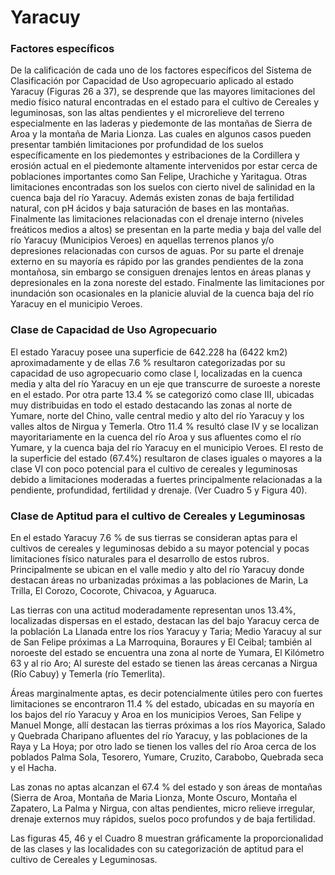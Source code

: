 # Yaracuy {-}

### Factores específicos {-}

De la calificación de cada uno de los factores específicos del Sistema de Clasificación por Capacidad de Uso agropecuario aplicado al estado Yaracuy (Figuras 26 a 37), se desprende que las mayores limitaciones del medio físico natural encontradas en el estado para el cultivo de Cereales y leguminosas, son las altas pendientes y el microrelieve del terreno especialmente en las laderas y piedemonte de las montañas de Sierra de Aroa y la montaña de Maria Lionza. Las cuales en algunos casos pueden presentar también limitaciones por profundidad de los suelos específicamente en los piedemontes y estribaciones de la Cordillera y erosión actual en el piedemonte altamente intervenidos por estar cerca de poblaciones importantes como San Felipe, Urachiche y Yaritagua. Otras limitaciones  encontradas son los suelos con cierto nivel de salinidad en la cuenca baja del río Yaracuy. Además existen zonas de baja fertilidad natural, con pH ácidos y baja saturación de bases en las montañas. Finalmente las limitaciones relacionadas con el drenaje interno (niveles freáticos medios a altos) se presentan en la parte media y baja del valle del río Yaracuy (Municipios Veroes) en aquellas terrenos planos y/o depresiones relacionadas con cursos de aguas. Por su parte el drenaje externo en su mayoría es rápido por las grandes pendientes de la zona montañosa, sin embargo se consiguen drenajes lentos en áreas planas y depresionales en la zona noreste del estado. Finalmente las limitaciones por inundación son ocasionales en la planicie aluvial de la cuenca baja del río Yaracuy en el municipio Veroes.


### Clase de Capacidad de Uso Agropecuario {-}

El estado Yaracuy posee una superficie de 642.228 ha (6422 km2) aproximadamente y de ellas 7.6 % resultaron categorizadas por su capacidad de uso agropecuario como clase I, localizadas en la cuenca media y alta del río Yaracuy en un eje que transcurre de suroeste a noreste en el estado. Por otra parte 13.4 % se categorizó como clase III, ubicadas muy distribuidas en todo el estado destacando las zonas al norte de Yumare, norte del Chino, valle central medio y alto del río Yaracuy y los valles altos de Nirgua y Temerla. Otro 11.4 % resultó clase IV y se localizan mayoritariamente en la cuenca del río Aroa y sus afluentes como el río Yumare, y la cuenca baja del río Yaracuy en el municipio Veroes. El resto de la superficie del estado (67.4%) resultaron de clases iguales o mayores a la clase VI con poco potencial para el cultivo de cereales y leguminosas debido a limitaciones moderadas a fuertes principalmente relacionadas a la pendiente, profundidad, fertilidad y drenaje. (Ver Cuadro 5 y Figura 40).


### Clase de Aptitud para el cultivo de Cereales y Leguminosas {-}

En el estado Yaracuy 7.6 % de sus tierras se consideran aptas para el cultivos de cereales y leguminosas debido a su mayor potencial y pocas limitaciones físico naturales para el desarrollo de estos rubros. Principalmente se ubican en el valle medio y alto del río Yaracuy donde destacan áreas no urbanizadas próximas a las poblaciones de  Marin, La Trilla, El Corozo, Cocorote, Chivacoa, y Aguaruca. 

Las tierras con una actitud moderadamente representan unos 13.4%, localizadas dispersas en el estado, destacan las del bajo Yaracuy cerca de la población La Llanada entre los ríos Yaracuy y Taria; Medio Yaracuy  al sur de San Felipe próximas a La Marroquina, Boraures y El Ceibal; también al noroeste del estado se encuentra una zona  al norte de Yumara, El Kilómetro 63 y al rio Aro; Al sureste del estado se tienen las áreas cercanas a Nirgua (Río Cabuy)  y Temerla (río Temerlita).

Áreas marginalmente aptas, es decir potencialmente útiles pero con fuertes limitaciones se encontraron 11.4 % del estado, ubicadas en su mayoría en los bajos del río Yaracuy y Aroa en los municipios Veroes, San Felipe y Manuel Monge, allí destacan las tierras próximas a los ríos Mayorica, Salado y Quebrada Charipano afluentes del río Yaracuy, y las poblaciones de la Raya y La Hoya; por otro lado se tienen los valles del río Aroa  cerca de los poblados Palma Sola, Tesorero, Yumare, Cruzito, Carabobo, Quebrada seca y el Hacha.

Las zonas no aptas alcanzan el 67.4 % del estado y son áreas de montañas (Sierra de Aroa, Montaña de Maria Lionza, Monte Oscuro, Montaña el Zapatero, La Palma y Nirgua, con altas pendientes, micro relieve irregular, drenaje externos muy rápidos, suelos poco profundos y de baja fertilidad.

Las figuras 45, 46 y el Cuadro 8 muestran gráficamente la proporcionalidad de las clases y  las localidades con su categorización de aptitud para el cultivo de Cereales y Leguminosas.


